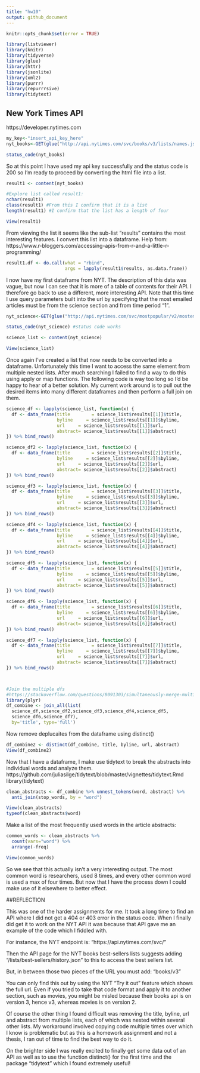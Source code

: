 ```yaml
---
title: "hw10"
output: github_document
---
```


```r
knitr::opts_chunk$set(error = TRUE)
```

```r
library(listviewer)
library(knitr)
library(tidyverse)
library(glue)
library(httr)
library(jsonlite)
library(xml2)
library(purrr)
library(repurrrsive)
library(tidytext)
```

## New York Times API
https://developer.nytimes.com

```r
my_key<-"insert_api_key_here"
nyt_books<-GET(glue("http://api.nytimes.com/svc/books/v3/lists/names.json?api-key={my_key}"))nyt_books<-GET(glue("http://api.nytimes.com/svc/books/v3/lists/names.json?api-key={my_key}"))

status_code(nyt_books) 
```



So at this point I have used my api key successfully and the status code is 200 so I'm ready to proceed by converting the html file into a list.

```r
result1 <- content(nyt_books)

#Explore list called result1:
nchar(result1)
class(result1) #From this I confirm that it is a list
length(result1) #I confirm that the list has a length of four

View(result1)
```



From viewing the list it seems like the sub-list "results" contains the most interesting features. I convert this list into a dataframe. Help from: 
https://www.r-bloggers.com/accessing-apis-from-r-and-a-little-r-programming/

```r
result1.df <- do.call(what = "rbind",
                      args = lapply(result1$results, as.data.frame))
```



I now have my first dataframe from NYT. The description of this data was vague, but now I can see that it is more of a table of contents for their API. I therefore go back to use a different, more interesting API. Note that this time I use query parameters built into the url by specifying that the most emailed articles must be from the science section and from time period "1".

```r
nyt_science<-GET(glue("http://api.nytimes.com/svc/mostpopular/v2/mostemailed/Science/1.json?api-key={my_key}"))

status_code(nyt_science) #status code works

science_list <- content(nyt_science)

View(science_list)
```



Once again I've created a list that now needs to be converted into a dataframe. Unfortunately this time I want to access the same element from multiple nested lists. After much searching I failed to find a way to do this using apply or map functions. The following code is way too long so I'd be happy to hear of a better solution. My current work around is to pull out the desired items into many different dataframes and then perform a full join on them.

```r
science_df <- lapply(science_list, function(x) {
  df <- data_frame(title        = science_list$results[[1]]$title,
                   byline     = science_list$results[[1]]$byline,
                   url     = science_list$results[[1]]$url,
                   abstract= science_list$results[[1]]$abstract)
}) %>% bind_rows()

science_df2 <- lapply(science_list, function(x) {
  df <- data_frame(title        = science_list$results[[2]]$title,
                   byline     = science_list$results[[2]]$byline,
                   url     = science_list$results[[2]]$url,
                   abstract= science_list$results[[2]]$abstract)
}) %>% bind_rows()

science_df3 <- lapply(science_list, function(x) {
  df <- data_frame(title        = science_list$results[[3]]$title,
                   byline     = science_list$results[[3]]$byline,
                   url     = science_list$results[[3]]$url,
                   abstract= science_list$results[[3]]$abstract)
}) %>% bind_rows()

science_df4 <- lapply(science_list, function(x) {
  df <- data_frame(title        = science_list$results[[4]]$title,
                   byline     = science_list$results[[4]]$byline,
                   url     = science_list$results[[4]]$url,
                   abstract= science_list$results[[4]]$abstract)
}) %>% bind_rows() 

science_df5 <- lapply(science_list, function(x) {
  df <- data_frame(title        = science_list$results[[5]]$title,
                   byline     = science_list$results[[5]]$byline,
                   url     = science_list$results[[5]]$url,
                   abstract= science_list$results[[5]]$abstract)
}) %>% bind_rows()

science_df6 <- lapply(science_list, function(x) {
  df <- data_frame(title        = science_list$results[[6]]$title,
                   byline     = science_list$results[[6]]$byline,
                   url     = science_list$results[[6]]$url,
                   abstract= science_list$results[[6]]$abstract)
}) %>% bind_rows()

science_df7 <- lapply(science_list, function(x) {
  df <- data_frame(title        = science_list$results[[7]]$title,
                   byline     = science_list$results[[7]]$byline,
                   url     = science_list$results[[7]]$url,
                   abstract= science_list$results[[7]]$abstract)
}) %>% bind_rows()



#Join the multiple dfs
#https://stackoverflow.com/questions/8091303/simultaneously-merge-multiple-data-frames-in-a-list
library(plyr)
df_combine <- join_all(list(
  science_df,science_df2,science_df3,science_df4,science_df5,
  science_df6,science_df7),
  by='title', type='full')
```



Now remove deplucaites from the dataframe using distinct()
```r
df_combine2 <- distinct(df_combine, title, byline, url, abstract)
View(df_combine2)
```



Now that I have a dataframe, I make use tidytext to break the abstracts into individual words and analyze them.
https://github.com/juliasilge/tidytext/blob/master/vignettes/tidytext.Rmd
library(tidytext)



```r
clean_abstracts <- df_combine %>% unnest_tokens(word, abstract) %>% 
  anti_join(stop_words, by = "word")

View(clean_abstracts)  
typeof(clean_abstracts$word)
```



Make a list of the most frequently used words in the article abstracts:
```r
common_words <- clean_abstracts %>%
  count(vars="word") %>% 
  arrange(-freq)

View(common_words)
```


So we see that this actually isn't a very interesting output. The most common
word is researchers, used 8 times, and every other common word is used a max of four times. But now that I have the process down I could make use of it elsewhere to better effect.


##REFLECTION

This was one of the harder assignments for me. It took a long time to find an API where I did not get a 404 or 403 error in the status code. When I finally did get it to work on the NYT API it was because that API gave me an example of the code which I fiddled with. 

For instance, the NYT endpoint is: "https://api.nytimes.com/svc/"

Then the API page for the NYT books best-sellers lists suggests adding "/lists/best-sellers/history.json" to this to access the best sellers list.

But, in between those two pieces of the URL you must add: "books/v3"

You can only find this out by using the NYT "Try it out" feature which shows the full url. Even if you tried to take that code format and apply it to another section, such as movies, you might be misled because their books api is on version 3, hence v3, whereas movies is on version 2. 

Of course the other thing I found difficult was removing the title, byline, url and abstract from multiple lists, each of which was nested within several other lists. My workaround involved copying code multiple times over which I know is problematic but as this is a homework assignment and not a thesis, I ran out of time to find the best way to do it.

On the brighter side I was really excited to finally get some data out of an API as well as to use the function distinct() for the first time and the package "tidytext" which I found extremely useful!

